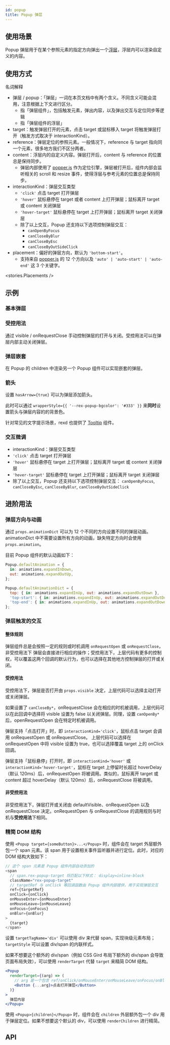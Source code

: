 ```yaml
---
id: popup
title: Popup 弹层
---
```



## 使用场景

Popup 弹层用于在某个参照元素的指定方向弹出一个[浮层](overlay)，浮层内可以渲染自定义的内容。

## 使用方式

名词解释

- 弹层 / popup：「弹层」一词在本页文档中有两个含义。不同含义可能会混用，注意根据上下文进行区分。
  - 指「弹层组件」，包括触发元素，弹出内容，以及弹出交互与定位同步等逻辑
  - 指「弹层组件的浮层」
- target：触发弹层打开的元素，点击 target 或鼠标移入 target 将触发弹层打开（触发方式取决于 interactionKind）。
- reference：弹层定位的参照元素。一般情况下，reference 与 target 指向同一个元素，很多地方我们不区分两者。
- content：浮层内的自定义内容。弹层打开后，content 与 reference 的位置总是保持同步。
  - 弹层内部使用了 [popper.js](https://popper.js.org/) 作为定位引擎，弹层被打开后，组件内部会监听相关的 scroll 和 resize 事件，使得浮层与参考元素的位置总是保持同步。
- interactionKind：弹层交互类型
  - `'click'` 点击 target 打开弹层
  - `'hover'` 鼠标悬停在 target 或者 content 上打开弹层；鼠标离开 target 或 content 关闭弹层
  - `'hover-target'` 鼠标悬停在 target 上打开弹层；鼠标离开 target 关闭弹层
  - 除了以上交互，Popup 还支持以下选项控制弹层交互：
    - `canOpenByFocus`
    - `canCloseByBlur`
    - `canCloseByEsc`
    - `canCloseByOutSideClick`
- placement：偏好的弹层方向，默认为 `'bottom-start'`。
  - 支持来自 [popper.js](https://popper.js.org/docs/v2/constructors/#options) 的 12 个方向以及 `'auto' | 'auto-start' | 'auto-end'` 这 3 个关键字。

<stories.Placements />

## 示例

### 基本弹层

<Story fn={stories.Basic} />

### 受控用法

通过 visible / onRequestClose 手动控制弹层的打开与关闭。受控用法可以在弹层内部主动关闭弹层。

<Story fn={stories.Controlled} />

### 弹层嵌套

在 Popup 的 children 中渲染另一个 Popup 组件可以实现嵌套的弹层。

<Story fn={stories.Nested} />

### 箭头

设置 `hasArrow={true}` 可以为弹层添加箭头。

此时可以通过 `wrapperStyle={{ '--rex-popup-bgcolor': '#333' }}` 来**同时**设置箭头与弹层内容的的背景色。

针对常见的文字提示场景，rexd 也提供了 [Tooltip](tooltip) 组件。

<Story fn={stories.Arrow} />

### 交互微调

- interactionKind：弹层交互类型
- `'click'` 点击 target 打开弹层
- `'hover'` 鼠标悬停在 target 上打开弹层；鼠标离开 target 或 content 关闭弹层
- `'hover-target'` 鼠标悬停在 target 上打开弹层；鼠标离开 target 关闭弹层
- 除了以上交互，Popup 还支持以下选项控制弹层交互： `canOpenByFocus`, `canCloseByEsc`, `canCloseByBlur`, `canCloseByOutSideClick`

<Story fn={stories.InteractionKind} />

## 进阶用法

### 弹层方向与动画

通过 `props.animationDict` 可以为 12 个不同的方向设置不同的弹层动画。 animationDict 中不需要设置所有方向的动画，缺失特定方向时会使用 `props.animation`。

目前 Popup 组件的默认动画如下：

```js
Popup.defaultAnimation = {
  in: animations.expandInDown,
  out: animations.expandOutUp,
};

Popup.defaultAnimationDict = {
  top: { in: animations.expandInUp, out: animations.expandOutDown },
  'top-start': { in: animations.expandInUp, out: animations.expandOutDown },
  'top-end': { in: animations.expandInUp, out: animations.expandOutDown },
};
```

### 弹层触发的交互

#### 整体规则

弹层组件总是会按照一定的规则或时机调用 `onRequestOpen` 或 `onRequestClose`，非受控用法下 弹层会直接进行相应的操作；受控用法下，上层代码有更多的控制权，可以覆盖这两个回调的默认行为，也可以选择在其他地方控制弹层的打开或关闭。

#### 受控用法

受控用法下，弹层是否打开由 `props.visible` 决定，上层代码可以选择主动打开或关闭弹层。

如果设置了 `canCloseBy*`，onRequestClose 会在相应的时机被调用，上层代码可以在此回调中选择将 visible 设置为 false 以关闭弹层。同理，设置 `canOpenBy*` 后，openRequestOpen 会在特定时机被调用。

弹层支持「点击打开」时，即 `interactionKind='click'`，鼠标点击 target 会调用 onRequestOpen 或 onRequestClose。 上层代码可以选择在 onRequestOpen 中将 visible 设置为 true，也可以选择覆盖 target 上的 onClick 回调。

弹层支持「鼠标悬停」打开时，即 `interactionKind='hover'` 或 `interactionKind='hover-target'`，鼠标在 target 上停留时长超过 hoverDelay（默认 120ms）后，onRequestOpen 将被调用。类似的，鼠标离开 target 或 content 超过 hoverDelay（默认 120ms）后，onRequestClose 将被调用。

#### 非受控用法

非受控用法下，弹层打开或关闭由 defaultVisible、onRequestOpen 以及 onRequestClose 决定。onRequestOpen 与 onRequestClose 的调用规则与时机与**受控用法**下相同。

### 精简 DOM 结构

使用 `<Popup target={someButton}>...</Popup>` 时，组件会在 target 外层额外包一个 span 元素。该 span 用于设置相关事件监听器并进行定位。此时，对应的 DOM 结构大致如下：

```js
// 这个 span 元素是 Popup 组件内部自动添加的
<span
  // span.rex-popup-target 将匹配以下样式： display=inline-block
  className="rex-popup-target"
  // targetRef 与 onClick 等回调函数由 Popup 组件内部提供，用于实现弹层交互
  ref={targetRef}
  onClick={onClick}
  onMouseEnter={onMouseEnter}
  onMouseLeave={onMouseLeave}
  onFocus={onFocus}
  onBlur={onBlur}
>
  {target}
</span>
```

设置 `targetTagName='div'` 可以使用 div 来代替 span，实现块级元素布局；`targetStyle` 可以设置 div/span 的内联样式。

如果不想要这个额外的 div/span（例如 CSS Gird 布局下额外的 div/span 会导致页面布局失效），可以使用 `renderTarget` 代替 `target` 来精简 DOM 结构。

```jsx
<Popup
  renderTarget={(arg) => (
    // arg 是一个包含 ref/onClick/onMouseEnter/onMouseLeave/onFocus/onBlur 字段的对象
    <Button {...arg}>点击打开弹层</Button>
  )}
>
  弹层内容
</Popup>
```

使用 `<Popup>{children}</Popup>` 时，组件会在 `children` 外层额外包一个 div 用于弹层定位。如果不想要这个默认的 div，可以使用 `renderChildren` 进行精简。

## API

<PropsTable component={Popup} />
